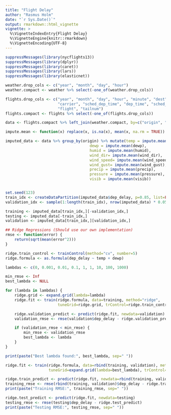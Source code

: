 ```yaml
---
title: "Flight Delay"
author: "Rasmus Holm"
date: "`r Sys.Date()`"
output: rmarkdown::html_vignette
vignette: >
  %\VignetteIndexEntry{Flight Delay}
  %\VignetteEngine{knitr::rmarkdown}
  %\VignetteEncoding{UTF-8}
---
```


```r
suppressMessages(library(nycflights13))
suppressMessages(library(dplyr))
suppressMessages(library(caret))
suppressMessages(library(lars))
suppressMessages(library(elasticnet))

weather.drop_cols <- c("year", "month", "day", "hour")
weather.compact <- weather %>% select(-one_of(weather.drop_cols))

flights.drop_cols <- c("year", "month", "day", "hour", "minute", "dest", "air_time", "distance",
                       "carrier", "sched_dep_time", "dep_time", "sched_arr_time", "arr_time",
                       "flight", "tailnum")
flights.compact <- flights %>% select(-one_of(flights.drop_cols))

data <- flights.compact %>% left_join(weather.compact, by=c("origin", "time_hour")) %>% filter(!is.na(dep_delay))

impute.mean <- function(x) replace(x, is.na(x), mean(x, na.rm = TRUE))

imputed_data <- data %>% group_by(origin) %>% mutate(temp = impute.mean(temp),
                                     dewp = impute.mean(dewp),
                                     humid = impute.mean(humid),
                                     wind_dir= impute.mean(wind_dir),
                                     wind_speed= impute.mean(wind_speed),
                                     wind_gust= impute.mean(wind_gust),
                                     precip = impute.mean(precip),
                                     pressure = impute.mean(pressure),
                                     visib = impute.mean(visib))


set.seed(123)
train_idx <- createDataPartition(imputed_data$dep_delay, p=0.85, list=FALSE)
validation_idx <- sample(1:length(train_idx), nrow(imputed_data) * 0.05)

training <- imputed_data[train_idx,][-validation_idx,]
testing <- imputed_data[-train_idx,]
validation <- imputed_data[train_idx,][validation_idx,]

## Ridge Regressions (Should use our own implementation)
rmse <- function(error) {
    return(sqrt(mean(error^2)))
}

ridge.train_control <- trainControl(method="cv", number=5)
ridge.formula <- as.formula(dep_delay ~ temp + dewp)

lambdas <- c(0, 0.001, 0.01, 0.1, 1, 1, 10, 100, 1000)

min_rmse <- Inf
best_lambda <- NULL

for (lambda in lambdas) {
    ridge.grid <- expand.grid(lambda=lambda)
    ridge.fit <- train(ridge.formula, data=training, method="ridge",
                       tuneGrid=ridge.grid, trControl=ridge.train_control)

    ridge.validation_predict <- predict(ridge.fit, newdata=validation)
    validation_rmse <- rmse(validation$dep_delay - ridge.validation_predict)

    if (validation_rmse < min_rmse) {
        min_rmse <- validation_rmse
        best_lambda <- lambda
    }
}

print(paste("Best lambda found:", best_lambda, sep=" "))

ridge.fit <- train(ridge.formula, data=rbind(training, validation), method="ridge",
                   tuneGrid=expand.grid(lambda=best_lambda), trControl=ridge.train_control)

ridge.train_predict <- predict(ridge.fit, newdata=rbind(training, validation))
training_rmse <- rmse(rbind(training, validation)$dep_delay - ridge.train_predict)
print(paste("Training RMSE:", training_rmse, sep=" "))

ridge.test_predict <- predict(ridge.fit, newdata=testing)
testing_rmse <- rmse(testing$dep_delay - ridge.test_predict)
print(paste("Testing RMSE:", testing_rmse, sep=" "))
```
